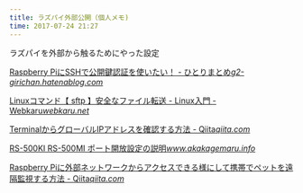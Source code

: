 ```yaml
---
title: ラズパイ外部公開（個人メモ)
time: 2017-07-24 21:27
---
```


ラズパイを外部から触るためにやった設定

[Raspberry PiにSSHで公開鍵認証を使いたい！ - ひとりまとめ](http://g2-girichan.hatenablog.com/entry/2017/02/07/173543)<cite class="hatena-citation"><a href="http://g2-girichan.hatenablog.com/entry/2017/02/07/173543">g2-girichan.hatenablog.com</a></cite>

[Linuxコマンド【 sftp 】安全なファイル転送 - Linux入門 - Webkaru](https://webkaru.net/linux/sftp-command/)<cite class="hatena-citation"><a href="https://webkaru.net/linux/sftp-command/">webkaru.net</a></cite>

[TerminalからグローバルIPアドレスを確認する方法 - Qiita](http://qiita.com/R_Gray_/items/6052b541fb58067d9f80)<cite class="hatena-citation"><a href="http://qiita.com/R_Gray_/items/6052b541fb58067d9f80">qiita.com</a></cite>

[RS-500KI RS-500MI ポート開放設定の説明](https://www.akakagemaru.info/port/rs-500-portfw.html)<cite class="hatena-citation"><a href="https://www.akakagemaru.info/port/rs-500-portfw.html">www.akakagemaru.info</a></cite>

[Raspberry Piに外部ネットワークからアクセスできる様にして携帯でペットを遠隔監視する方法 - Qiita](http://qiita.com/kinpira/items/c9e6dc910e8d96e8c19b)<cite class="hatena-citation"><a href="http://qiita.com/kinpira/items/c9e6dc910e8d96e8c19b">qiita.com</a></cite>
